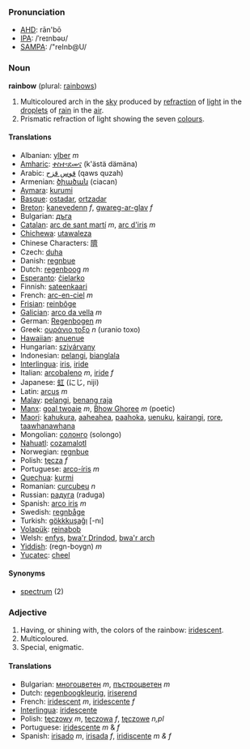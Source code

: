 ===Pronunciation===
*[[w:AHD|AHD]]: rān'bō
*[[w:IPA|IPA]]: /ˈreɪnbəʊ/
*[[w:SAMPA|SAMPA]]: /"reInb@U/

===Noun===
'''rainbow''' (plural: [[rainbows]])

#Multicoloured arch in the [[sky]] produced by [[refraction]] of [[light]] in the [[droplet]]s of [[rain]] in the [[air]].
#Prismatic refraction of light showing the seven [[colour]]s.

====Translations====
*Albanian: [[ylber]] ''m''
*[[Amharic]]: [[ቀስተ፡ደመና]] (k'ästä dämäna)
*Arabic: [[قوس قزح]] (qaws quzah)
*Armenian: [[ծիածան]] (ciacan)
*[[Aymara]]: [[kurumi]]
*[[Basque]]: [[ostadar]], [[ortzadar]]
*[[Breton]]: [[kanevedenn]] ''f'', [[gwareg-ar-glav]] ''f''
*Bulgarian: [[дъга]]
*[[Catalan]]: [[arc de sant martí]] ''m'', [[arc d'iris]] ''m''
*[[Chichewa]]: [[utawaleza]]
*Chinese Characters: [[隮]]
*Czech: [[duha]]
*Danish: [[regnbue]]
*Dutch: [[regenboog]] ''m''
*[[Esperanto]]: [[ĉielarko]]
*Finnish: [[sateenkaari]]
*French: [[arc-en-ciel]] ''m''
*[[Frisian]]: [[reinbôge]]
*[[Galician]]: [[arco da vella]] ''m''
*German: [[Regenbogen]] ''m''
*Greek: [[ουράνιο τοξο]] ''n'' (uranio toxo)
*[[Hawaiian]]: [[anuenue]]
*Hungarian: [[szivárvany]]
*Indonesian: [[pelangi]], [[bianglala]]
*[[Interlingua]]: [[iris]], [[iride]]
*Italian: [[arcobaleno]] ''m'', [[iride]] ''f''
*Japanese: [[虹]] (にじ, niji)
*Latin: [[arcus]] ''m''
*[[Malay]]: [[pelangi]], [[benang raja]]
*[[Manx]]: [[goal twoaie]] ''m'', [[Bhow Ghoree]] ''m'' (poetic)
*[[Maori]]: [[kahukura]], [[aaheahea]], [[paahoka]], [[uenuku]], [[kairangi]], [[rore]], [[taawhanawhana]]
*Mongolian: [[солонго]] (solongo)
*[[Nahuatl]]: [[cozamalotl]]
*Norwegian: [[regnbue]]
*Polish: [[tęcza]] ''f''
*Portuguese: [[arco-íris]] ''m''
*[[Quechua]]: [[kurmi]]
*Romanian: [[curcubeu]] ''n''
*Russian: [[радуга]] (raduga)
*Spanish: [[arco iris]] ''m''
*Swedish: [[regnbåge]]
*Turkish: [[gökkkuşağı]] [-nı]
*[[Volapük]]: [[reinabob]]
*Welsh: [[enfys]], [[bwa'r Drindod]], [[bwa'r arch]]
*[[Yiddish]]: (regn-boygn) ''m''
*[[Yucatec]]: [[cheel]]

====Synonyms====
*[[spectrum]] (2)

===Adjective===
# Having, or shining with, the colors of the rainbow: [[iridescent]].
# Multicoloured.
# Special, enigmatic.

====Translations====
*Bulgarian: [[многоцветен]] ''m'', [[пъстроцветен]] ''m''
*Dutch: [[regenboogkleurig]], [[iriserend]]
*French: [[iridescent]] ''m'', [[iridescente]] ''f''
*[[Interlingua]]: [[iridescente]]
*Polish: [[tęczowy]] ''m'', [[tęczowa]] ''f'', [[tęczowe]] ''n,pl''
*Portuguese: [[iridescente]] ''m'' & ''f''
*Spanish: [[irisado]] ''m'', [[irisada]] ''f'', [[iridiscente]] ''m & f''